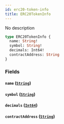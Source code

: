 ```yaml
---
id: erc20-token-info
title: ERC20TokenInfo
---
```



No description

```graphql
type ERC20TokenInfo {
  name: String!
  symbol: String!
  decimals: Int64!
  contractAddress: String
}
```


### Fields

#### `name` ([`String`](../../references/scalars/string))




#### `symbol` ([`String`](../../references/scalars/string))




#### `decimals` ([`Int64`](../../references/scalars/int-64))




#### `contractAddress` ([`String`](../../references/scalars/string))






